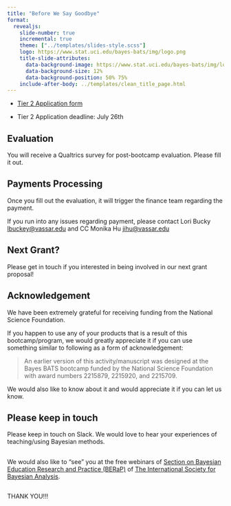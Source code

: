```yaml
---
title: "Before We Say Goodbye"
format: 
  revealjs:
    slide-number: true
    incremental: true
    theme: ["../templates/slides-style.scss"]
    logo: https://www.stat.uci.edu/bayes-bats/img/logo.png
    title-slide-attributes: 
      data-background-image: https://www.stat.uci.edu/bayes-bats/img/logo.png
      data-background-size: 12%
      data-background-position: 50% 75%
    include-after-body: ../templates/clean_title_page.html
---
```


- [Tier 2 Application form](https://forms.gle/NVdJgQJZy3kV94VY9)

- Tier 2 Application deadline: July 26th


## Evaluation

You will receive a Qualtrics survey for post-bootcamp evaluation.
Please fill it out.

## Payments Processing 

Once you fill out the evaluation, it will trigger the finance team regarding the payment. 

If you run into any issues regarding payment, please contact Lori Bucky <lbuckey@vassar.edu> and CC Monika Hu <jihu@vassar.edu>

## Next Grant?

Please get in touch if you interested in being involved in our next grant proposal! 


## Acknowledgement 

We have been extremely grateful for receiving funding from the National Science Foundation.

If you happen to use any of your products that is a result of this bootcamp/program, we would greatly appreciate it if you can use something similar to following as a form of acknowledgement:

> An earlier version of this activity/manuscript was designed at the Bayes BATS bootcamp funded by the National Science Foundation with award numbers 2215879, 2215920, and 2215709.


We would also like to know about it and would appreciate it if you can let us know.


## Please keep in touch 


Please keep in touch on Slack. We would love to hear your experiences of teaching/using Bayesian methods.


## 


We would also like to "see" you at the free webinars of [Section on Bayesian Education Research and Practice (BERaP)](https://berap-isba.github.io/events.html) of [The International Society for Bayesian Analysis ](https://bayesian.org/).

##


:::{.font75}
THANK YOU!!!
:::
